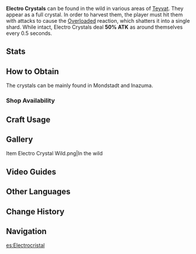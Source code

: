 {{Item Infobox
|id           = 100054
|image        = Item Electro Crystal.png
|type         = Materials
|description  = A power-rich crystal that draws electricity from the air around it. Holding it makes your hand a little numb.
|source1      = Found under mountain cliffs, at [[Cape Oath]], and in [[Inazuma]]
|source2      = {{Sold By}}
}}
{{Description|A power-rich crystal that draws electricity from the air around it. Holding it makes your hand a little numb. With the right equipment, maybe it's possible to harness the Electro energy contained within?}}
'''Electro Crystals''' can be found in the wild in various areas of [[Teyvat]]. They appear as a full crystal. In order to harvest them, the player must hit them with {{Pyro}} attacks to cause the [[Overloaded]] reaction, which shatters it into a single shard. While intact, Electro Crystals deal '''50% ATK''' as {{Color|AoE Electro DMG}} around themselves every 0.5 seconds.

==Stats==
{{Enemy Stats
|resglobal  = 0%
|hp_ratio   = 100
|atk_ratio  = 0.4
|hide_hp    = 1
|hide_def   = 1
|hide_res   = 1
|hide_notes = 1
}}

==How to Obtain==
The crystals can be mainly found in Mondstadt and Inazuma.

===Shop Availability===
{{Shop Availability}}

==Craft Usage==
{{Craft Usage}}

==Gallery==
<gallery hideaddbutton="true" captionalign="center">
Item Electro Crystal Wild.png|In the wild
</gallery>

==Video Guides==
{{EVT
|video1   = https://youtu.be/hHtyp6MhhLw
|caption1 = Farm Guide including Mondstadt, Liyue and Inazuma

|video2   = https://youtu.be/9ZsC3p-oIEE
|caption2 = Farm Guide for Mondstadt (59 total)

|video3   = https://youtu.be/npmrWez0XEg
|caption3 = Farm Guide for Liyue (42 total)

|video4   = https://youtu.be/2EEoSKJZmw0
|caption4 = Farm Guide, with explanation to farm
}}

==Other Languages==
{{Other Languages|default_hidden = 1
|en      = Electro Crystal
|zhs     = 电气水晶
|zhs_rm  = Diànqì Shuǐjīng
|zht     = 電氣水晶
|zht_rm  = Diànqì Shuǐjīng
|ja      = 電気水晶
|ja_rm   = Denki Suishou{{Assumed}}
|ko      = {{tt|전기|電氣}} {{tt|수정|水晶}}
|ko_rm   = Jeon'gi Sujeong
|es      = Electrocristal
|fr      = Électrocristal
|ru      = Электро кристалл
|th      = Electro Crystal
|vi      = Pha Lê Điện
|de      = Elektrisierter Kristall
|id      = Electro Crystal
|pt      = Cristal Eletrificado
}}

==Change History==
{{Change History|1.0}}

==Navigation==
{{Material Navbox|type=Crafting Materials}}

[[es:Electrocristal]]